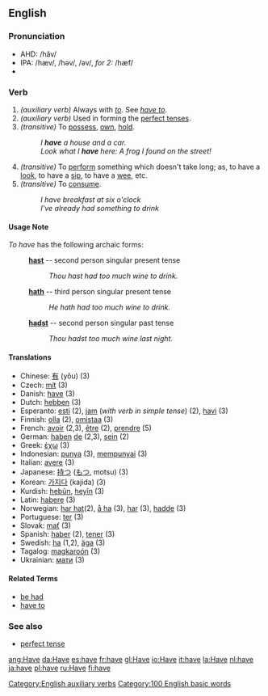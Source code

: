 ==English==

===Pronunciation===
*AHD: /hăv/
*IPA: /hæv/, /həv/, /əv/, ''for 2:'' /hæf/
*{{audio|en-us-have.ogg|Audio (US)}}

===Verb===
{{irregverb|'''to have'''|'''[[has]] '''or, archaic,''' [[hath]]'''|'''[[had]]'''|'''[[had]]'''|'''[[having]]'''}}

#''(auxiliary verb)'' Always with ''[[to]]''. See ''[[have to]]''.
#''(auxiliary verb)'' Used in forming the [[perfect tense]]s.
#''(transitive)'' To [[possess]], [[own]], [[hold]].
#:''I '''have''' a house and a car.''
#:''Look what I '''have''' here: A frog I found on the street!''
#''(transitive)'' To [[perform]] something which doesn't take long; as, to have a [[look]], to have a [[sip]], to have a [[wee]], etc.
#''(transitive)'' To [[consume]].
#: ''I have breakfast at six o'clock''
#: ''I've already had something to drink''

====Usage Note====
''To have'' has the following archaic forms:
: '''[[hast]]''' -- second person singular present tense
:: ''Thou hast had too much wine to drink.''
: '''[[hath]]''' -- third person singular present tense
:: ''He hath had too much wine to drink.''
: '''[[hadst]]''' -- second person singular past tense
:: ''Thou hadst too much wine last night.''

====Translations====
*Chinese: [[有]] (yǒu) (3)
*Czech: [[mít]] (3)
*Danish: [[have]] (3)
*Dutch: [[hebben]] (3)
*Esperanto: [[esti]] (2), [[jam]] (''with verb in simple tense'') (2), [[havi]] (3)
*Finnish: [[olla]] (2), [[omistaa]] (3)
*French: [[avoir]] (2,3), [[être]] (2), [[prendre]] (5)
*German: [[haben]] [[:de:haben|de]] (2,3), [[sein]] (2)
*Greek: [[έχω]] (3)
*Indonesian: [[punya]] (3), [[punya|mempunyai]] (3)
*Italian: [[avere]] (3)
*Japanese: [[持つ]] ([[もつ]], motsu) (3)
*Korean: [[가지다]] (kajida) (3)
*Kurdish: [[hebûn]], [[heyîn]] (3)
*Latin: [[habere]] (3)
*Norwegian: [[har hat]](2), [[å ha]] (3), [[har]] (3), [[hadde]] (3)
*Portuguese: [[ter]] (3)
*Slovak: [[mať]] (3)
*Spanish: [[haber]] (2), [[tener]] (3)
*Swedish: [[ha]] (1,2), [[äga]] (3)
*Tagalog: [[magkaroón]] (3)
*Ukrainian: [[мати#Verb|мати]] (3)

====Related Terms====
*[[be had]]
*[[have to]]

===See also===
*[[perfect tense]]

[[Category:English auxiliary verbs]]
[[Category:100 English basic words]]

[[ang:Have]]
[[da:Have]]
[[es:have]]
[[fr:have]]
[[gl:Have]]
[[io:Have]]
[[it:have]]
[[la:Have]]
[[nl:have]]
[[ja:have]]
[[pl:have]]
[[ru:Have]]
[[fi:have]]